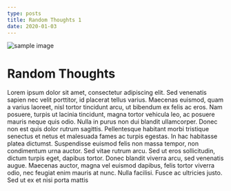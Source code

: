 ```yaml
---
type: posts
title: Random Thoughts 1
date: 2020-01-03
---
```


![sample image](https://picsum.photos/1200/600)

# Random Thoughts

Lorem ipsum dolor sit amet, consectetur adipiscing elit. Sed venenatis sapien
nec velit porttitor, id placerat tellus varius. Maecenas euismod, quam a varius
laoreet, nisl tortor tincidunt arcu, ut bibendum ex felis ac eros. Nam posuere,
turpis ut lacinia tincidunt, magna tortor vehicula leo, ac posuere mauris neque
quis odio. Nulla in purus non dui blandit ullamcorper. Donec non est quis dolor
rutrum sagittis. Pellentesque habitant morbi tristique senectus et netus et
malesuada fames ac turpis egestas. In hac habitasse platea dictumst. Suspendisse
euismod felis non massa tempor, non condimentum urna auctor. Sed vitae rutrum
arcu. Sed ut eros sollicitudin, dictum turpis eget, dapibus tortor. Donec
blandit viverra arcu, sed venenatis augue. Maecenas auctor, magna vel euismod
dapibus, felis tortor viverra odio, nec feugiat enim mauris at nunc. Nulla
facilisi. Fusce ac ultricies justo. Sed ut ex et nisi porta mattis
